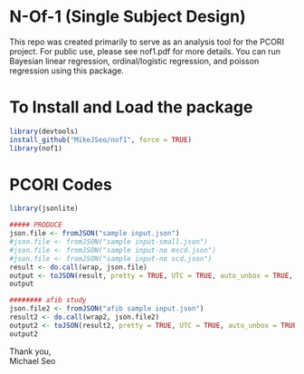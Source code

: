# N-Of-1 (Single Subject Design)

This repo was created primarily to serve as an analysis tool for the PCORI project. For public use, please see nof1.pdf for more details. You can run Bayesian linear regression, ordinal/logistic regression, and poisson regression using this package.

# To Install and Load the package

```r
library(devtools)
install_github("MikeJSeo/nof1", force = TRUE)
library(nof1)
```

# PCORI Codes 

```r
library(jsonlite)

##### PRODUCE
json.file <- fromJSON("sample input.json")
#json.file <- fromJSON("sample input-small.json")
#json.file <- fromJSON("sample input-no mscd.json")
#json.file <- fromJSON("sample input-no scd.json")
result <- do.call(wrap, json.file)
output <- toJSON(result, pretty = TRUE, UTC = TRUE, auto_unbox = TRUE, na = NULL)
output

######## afib study
json.file2 <- fromJSON("afib sample input.json")
result2 <- do.call(wrap2, json.file2)
output2 <- toJSON(result2, pretty = TRUE, UTC = TRUE, auto_unbox = TRUE, na = NULL)
output2
```

Thank you,    
Michael Seo
